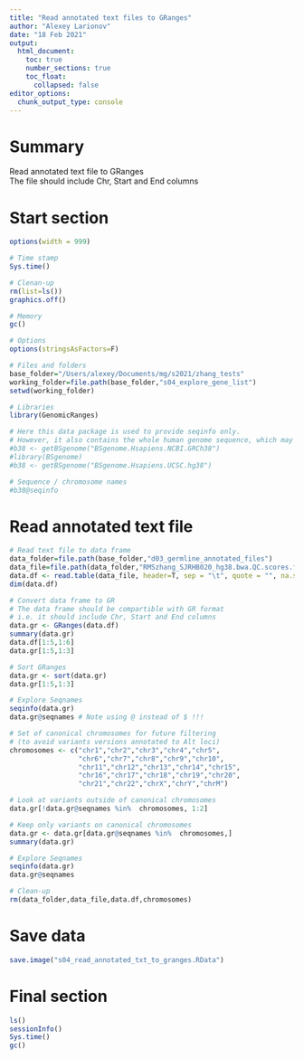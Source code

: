 ```yaml
---
title: "Read annotated text files to GRanges"
author: "Alexey Larionov"
date: "18 Feb 2021"
output:
  html_document:
    toc: true
    number_sections: true
    toc_float: 
      collapsed: false
editor_options:
  chunk_output_type: console
---
```


# Summary

Read annotated text file to GRanges   
The file should include Chr, Start and End columns  

# Start section

<style>
pre {
  overflow-x: auto;
}
pre code {
  word-wrap: normal;
  white-space: pre;
}
</style>

```r
options(width = 999)
```

```r

# Time stamp
Sys.time()

# Clenan-up
rm(list=ls())
graphics.off()

# Memory
gc()

# Options
options(stringsAsFactors=F)

# Files and folders
base_folder="/Users/alexey/Documents/mg/s2021/zhang_tests"
working_folder=file.path(base_folder,"s04_explore_gene_list")
setwd(working_folder)

# Libraries
library(GenomicRanges)

# Here this data package is used to provide seqinfo only. 
# However, it also contains the whole human genome sequence, which may be accessed if necessary
#b38 <- getBSgenome("BSgenome.Hsapiens.NCBI.GRCh38")
#library(BSgenome)
#b38 <- getBSgenome("BSgenome.Hsapiens.UCSC.hg38")

# Sequence / chromosome names
#b38@seqinfo

```

# Read annotated text file

```r

# Read text file to data frame
data_folder=file.path(base_folder,"d03_germline_annotated_files")
data_file=file.path(data_folder,"RMSzhang_SJRHB020_hg38.bwa.QC.scores.filter.txt")
data.df <- read.table(data_file, header=T, sep = "\t", quote = "", na.strings="-9")
dim(data.df)

# Convert data frame to GR
# The data frame should be compartible with GR format 
# i.e. it should include Chr, Start and End columns 
data.gr <- GRanges(data.df)
summary(data.gr)
data.df[1:5,1:6]
data.gr[1:5,1:3]

# Sort GRanges
data.gr <- sort(data.gr)
data.gr[1:5,1:3]

# Explore Seqnames
seqinfo(data.gr)
data.gr@seqnames # Note using @ instead of $ !!!

# Set of canonical chromosomes for future filtering
# (to avoid variants versions annotated to Alt loci)
chromosomes <- c("chr1","chr2","chr3","chr4","chr5",
                 "chr6","chr7","chr8","chr9","chr10",
                 "chr11","chr12","chr13","chr14","chr15",
                 "chr16","chr17","chr18","chr19","chr20",
                 "chr21","chr22","chrX","chrY","chrM")

# Look at variants outside of canonical chromosomes
data.gr[!data.gr@seqnames %in%  chromosomes, 1:2]

# Keep only variants on canonical chromosomes
data.gr <- data.gr[data.gr@seqnames %in%  chromosomes,]
summary(data.gr)

# Explore Seqnames
seqinfo(data.gr)
data.gr@seqnames

# Clean-up
rm(data_folder,data_file,data.df,chromosomes)

```

# Save data

```r

save.image("s04_read_annotated_txt_to_granges.RData")

```

# Final section

```r

ls()
sessionInfo()
Sys.time()
gc()

```
